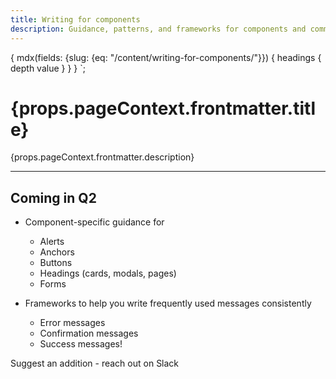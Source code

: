 ```yaml
---
title: Writing for components 
description: Guidance, patterns, and frameworks for components and common messages.
---
```



  {
    mdx(fields: {slug: {eq: "/content/writing-for-components/"}}) {
      headings {
        depth
        value
      }
    }
  }
`;

<content>

<h1>{props.pageContext.frontmatter.title}</h1>

<p>{props.pageContext.frontmatter.description}</p>

</content>

---

<contentwrapper>

<TableOfContents headings={props.data.mdx.headings}/>

<content>

## Coming in Q2
- Component-specific guidance for 
  - Alerts 
  - Anchors
  - Buttons
  - Headings (cards, modals, pages)
  - Forms
  
- Frameworks to help you write frequently used messages consistently
  - Error messages
  - Confirmation messages
  - Success messages!

Suggest an addition - reach out on Slack

</content>
</contentwrapper>
